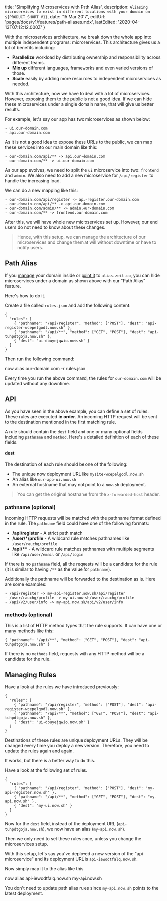 
  title: 'Simplifying Microservices with Path Alias',
  description: `Aliasing microservices to exist in different locations with your domain on ${PRODUCT_SHORT_V1}`,
  date: '15 Mar 2017',
  editUrl: 'pages/docs/v1/features/path-aliases.mdx',
  lastEdited: '2020-04-13T07:12:12.000Z'
}

With the microservices architecture, we break down the whole app into multiple independent programs: microservices. This architecture gives us a lot of benefits including:

- **Parallelize** workload by distributing ownership and responsibility across different teams.
- **Mix up** different languages, frameworks and even varied versions of those.
- **Scale** easily by adding more resources to independent microservices as needed.

With this architecture, now we have to deal with a lot of microservices. However, exposing them to the public is not a good idea. If we can hide these microservices under a single domain name, that will give us better results.

For example, let's say our app has two microservices as shown below:

```
- ui.our-domain.com
- api.our-domain.com
```

As it is not a good idea to expose these URLs to the public, we can map these services into our main domain like this:

```
- our-domain.com/api/** -> api.our-domain.com
- our-domain.com/** -> ui.our-domain.com
```

As our app evolves, we need to split the `ui` microservice into two: `frontend` and `admin`. We also need to add a new microservice for `/api/register` to handle the increasing load.

We can do a new mapping like this:

```
- our-domain.com/api/register -> api-register.our-domain.com
- our-domain.com/api/** -> api.our-domain.com
- our-domain.com/admin/** -> admin.our-domain.com
- our-domain.com/** -> frontend.our-domain.com
```

After this, we will have whole new microservices set up. However, our end users do not need to know about these changes.

> Hence, with this setup, we can manage the architecture of our microservices and change them at will without downtime or have to notify users.

## Path Alias

If you [manage](/docs/getting-started/assign-a-domain-name#2.-using-a-custom-domain,-managed-by-now) your domain inside <OrgNameV1 /> or [point it](/docs/getting-started/assign-a-domain-name#4.-using-a-custom-domain-with-a-cname) to `alias.zeit.co`, you can hide microservices under a domain as shown above with our "Path Alias" feature.

Here's how to do it.

Create a file called `rules.json` and add the following content:

```
{
  "rules": [
    { "pathname": "/api/register", "method": ["POST"], "dest": "api-register-wcepelgodl.now.sh" },
    { "pathname": "/api/**", "method": ["GET", "POST"], "dest": "api-tuhpdtgoja.now.sh" },
    { "dest": "ui-dbuyejqwio.now.sh" }
  ]
}
```

Then run the following command:

<TerminalInput>now alias our-domain.com -r rules.json</TerminalInput>

Every time you run the above command, the rules for `our-domain.com` will be updated without any downtime.

## API

As you have seen in the above example, you can define a set of rules. These rules are executed **in order**. An incoming HTTP request will be sent to the destination mentioned in the first matching rule.

A rule should contain the `dest` field and one or many optional fields including `pathname` and `method`. Here's a detailed definition of each of these fields.

#### dest

The destination of each rule should be one of the following:

- The unique now deployment URL like `mysite-wcepelgodl.now.sh`
- An alias like `our-app-ui.now.sh`
- An external hostname that may not point to a `now.sh` deployment.

> You can get the original hostname from the `x-forwarded-host` header.

### pathname (optional)

Incoming HTTP requests will be matched with the pathname format defined in the rule. The `pathname` field could have one of the following formats:

- **/api/register** - A strict path match
- **/user/\*/profile** - A wildcard rule matches pathnames like `/user/rauchg/profile`
- **/api/\*\*** - A wildcard rule matches pathnames with multiple segments like `/api/user/email` or `/api/login`

If there is no `pathname` field, all the requests will be a candidate for the rule (it is similar to having `/**` as the value for `pathname`).

Additionally the pathname will be forwarded to the destination as is. Here are some examples:

```
- /api/register -> my-api-register.now.sh/api/register
- /user/rauchg/profile -> my-ui.now.sh/user/rauchg/profile
- /api/v2/user/info -> my-api.now.sh/api/v2/user/info
```

### methods (optional)

This is a list of HTTP method types that the rule supports. It can have one or many methods like this:

```
{ "pathname": "/api/**", "method": ["GET", "POST"], "dest": "api-tuhpdtgoja.now.sh" }
```

If there is no `methods` field, requests with any HTTP method will be a candidate for the rule.

## Managing Rules

Have a look at the rules we have introduced previously:

```
{
  "rules": [
    { "pathname": "/api/register", "method": ["POST"], "dest": "api-register-wcepelgodl.now.sh" },
    { "pathname": "/api/**", "method": ["GET", "POST"], "dest": "api-tuhpdtgoja.now.sh" },
    { "dest": "ui-dbuyejqwio.now.sh" }
  ]
}
```

Destinations of these rules are unique <ProductNameShortV1 /> deployment URLs. They will be changed every time you deploy a new version. Therefore, you need to update the rules again and again.

It works, but there is a better way to do this.

Have a look at the following set of rules.

```
{
  "rules": [
    { "pathname": "/api/register", "method": ["POST"], "dest": "my-api-register.now.sh" },
    { "pathname": "/api/**", "method": ["GET", "POST"], "dest": "my-api.now.sh" },
    { "dest": "my-ui.now.sh" }
  ]
}
```

Now for the `dest` field, instead of the deployment URL (`api-tuhpdtgoja.now.sh`), we now have an alias (`my-api.now.sh`).

Then we only need to set these rules once, unless you change the microservices setup.

With this setup, let's say you've deployed a new version of the "api microservice" and its deployment URL is `api-iewodtfalq.now.sh`.

Now simply map it to the alias like this:

<TerminalInput>now alias api-iewodtfalq.now.sh my-api.now.sh</TerminalInput>

You don't need to update path alias rules since `my-api.now.sh` points to the latest deployment.

